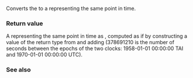 {{cpp/chrono/tai_clock/title|1=from_utc}}
{{cpp/chrono/tai_clock/navbar}}
{{dcl begin}}
{{dcl|since=c++20|1=
template&lt; class Duration &gt;
static std::chrono::tai_time&lt;std::common_type_t&lt;Duration, std::chrono::seconds&gt;&gt;
    from_utc( const std::chrono::utc_time&lt;Duration&gt;&amp; ) noexcept;
}}
{{dcl end}}

Converts the {{tt|utc_time}} {{c|t}} to a {{tt|tai_time}} representing the same point in time.

===Return value===
A {{lc|std::chrono::tai_time}} representing the same point in time as {{c|t}}, computed as if by constructing a value of the return type from {{c|t.time_since_epoch()}} and adding {{c|378691210s}} (378691210 is the number of seconds between the epochs of the two clocks: 1958-01-01 00:00:00 TAI and 1970-01-01 00:00:00 UTC).

===See also===
{{dsc begin}}
{{dsc inc|cpp/chrono/tai_clock/dsc to_utc}}
{{dsc inc|cpp/chrono/dsc clock_cast}}
{{dsc end}}

{{langlinks|es|ja|ru|zh}}
